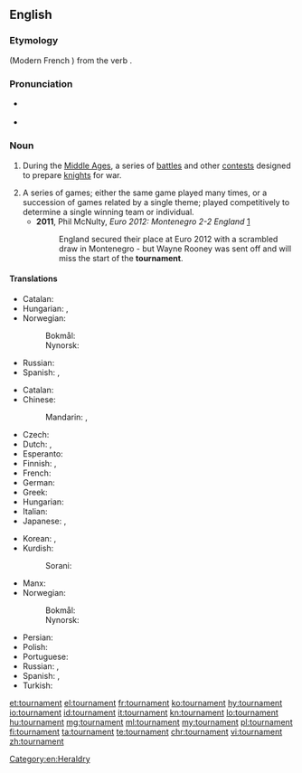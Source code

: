 ==English==
{{wikipedia}}

===Etymology===
{{etyl|fro|en}} {{term|tornoiement|lang=fro}} (Modern French {{term|tournoiement|lang=fr}}) from the verb {{term|tornoier|lang=fro}}.

===Pronunciation===
* {{a|RP}} {{IPA|/ˈtʊənəmɛnt|/ˈtɜːnəmɛnt/|/ˈtɔːnəmɛnt/|lang=en}}
* {{a|US}} {{IPA|/ˈtʊɹnəmɛnt/|/ˈtɝnəmɛnt/|/ˈtɔɹnəmɛnt/|lang=en}}

===Noun===
{{en-noun}}

# {{context|historical|lang=en}} During the [[Middle Ages]], a series of [[battle]]s and other [[contest]]s designed to prepare [[knight]]s for war.
# A series of games; either the same game played many times, or a succession of games related by a single theme; played competitively to determine a single winning team or individual.
#* '''2011''', Phil McNulty, ''Euro 2012: Montenegro 2-2 England'' [http://news.bbc.co.uk/sport2/hi/football/15195384.stm]
#*: England secured their place at Euro 2012 with a scrambled draw in Montenegro - but Wayne Rooney was sent off and will miss the start of the '''tournament'''.

====Translations====
{{trans-top|''(historical)'' series of battles}}
* Catalan: {{t|ca|torneig|m}}
* Hungarian: {{t+|hu|lovagi torna}}, {{t+|hu|torna}}
* Norwegian:
*: Bokmål: {{t|nb|turnering|m|f}}
*: Nynorsk: {{t|nn|turnering|f}}
{{trans-mid}}
* Russian: {{t+|ru|турнир|m|tr=turnír}}
* Spanish: {{t+|es|torneo|m}}, {{t+|es|justa|f}}
{{trans-bottom}}

{{trans-top|series of games}}
* Catalan: {{t|ca|torneig|m}}
* Chinese:
*: Mandarin: {{t|cmn|比賽|sc=Hani}}, {{t+|cmn|比赛|tr=bǐsài|sc=Hani}}
* Czech: {{t|cs|turnaj|m}}
* Dutch: {{t+|nl|toernooi|n}}, {{qualifier|Flemish}} {{t+|nl|tornooi|n}}
* Esperanto: {{t|eo|turniro}}
* Finnish: {{t|fi|turnaus}}, {{t|fi|turnajaiset}}
* French: {{t+|fr|tournoi|m}}
* German: {{t+|de|Turnier|n}}
* Greek: {{t+|el|πρωτάθλημα|n|tr=protáthlima}}
* Hungarian: {{t+|hu|torna}}
* Italian: {{t+|it|torneo|m}}
* Japanese: {{t|ja|トーナメント|tr=tōnamento|sc=Jpan}}, {{t+|ja|大会|tr=たいかい, taikai|sc=Jpan}}
{{trans-mid}}
* Korean: {{t|ko|경기 대회|tr=gyeonggi daehoe|sc=Kore}}, {{t|ko|토너먼트|tr=toneomeonteu|sc=Kore}}
* Kurdish:
*: Sorani: {{t|ku|ده‌وری|sc=ku-Arab}}
* Manx: {{t|gv|yl-chloie|m}}
* Norwegian: 
*: Bokmål: {{t|nb|turnering|m|f}}
*: Nynorsk: {{t|nn|turnering|f}}
* Persian: {{t+|fa|تورنمنت|tr=tornement|sc=fa-Arab}}
* Polish: {{t+|pl|turniej|m}}
* Portuguese: {{t+|pt|torneio|m}}
* Russian: {{t+|ru|турнир|m|tr=turnír}}, {{t+|ru|состязание|n|tr=sostjazánije|sc=Cyrl}}
* Spanish: {{t+|es|torneo|m}}, {{t+|es|campeonato|m}}
* Turkish: {{t+|tr|turnuva}}
{{trans-bottom}}

[[Category:en:Heraldry]]

[[et:tournament]]
[[el:tournament]]
[[fr:tournament]]
[[ko:tournament]]
[[hy:tournament]]
[[io:tournament]]
[[id:tournament]]
[[it:tournament]]
[[kn:tournament]]
[[lo:tournament]]
[[hu:tournament]]
[[mg:tournament]]
[[ml:tournament]]
[[my:tournament]]
[[pl:tournament]]
[[fi:tournament]]
[[ta:tournament]]
[[te:tournament]]
[[chr:tournament]]
[[vi:tournament]]
[[zh:tournament]]